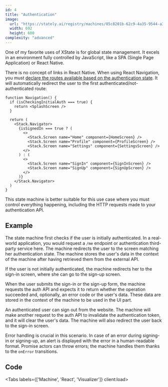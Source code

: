 ```yaml
---
id: 4
title: "Authentication"
image:
  url: "https://stately.ai/registry/machines/85c8201b-62c9-4a35-9544-a313d8cadf49.light.png"
  width: 692
  height: 600
complexity: "advanced"
---
```



One of my favorite uses of XState is for global state management.
It excels in an environment fully controlled by JavaScript, like a SPA (Single Page Application) or React Native.

There is no concept of links in React Native. When using React Navigation, you must
[declare the routes available based on the authentication state](https://reactnavigation.org/docs/auth-flow#how-it-will-work).
It will automatically redirect the user to the first authenticated/not-authenticated route:

```tsx
function Navigation() {
  if (isCheckingInitialAuth === true) {
    return <SplashScreen />
  }

  return (
    <Stack.Navigator>
      {isSignedIn === true ? (
        <>
          <Stack.Screen name="Home" component={HomeScreen} />
          <Stack.Screen name="Profile" component={ProfileScreen} />
          <Stack.Screen name="Settings" component={SettingsScreen} />
        </>
      ) : (
        <>
          <Stack.Screen name="SignIn" component={SignInScreen} />
          <Stack.Screen name="SignUp" component={SignUpScreen} />
        </>
      )}
    </Stack.Navigator>
  )
}
```

This state machine is better suitable for this use case where you must control everything happening,
including the HTTP requests made to your authentication API.

## Example

The state machine first checks if the user is initially authenticated.
In a real-world application, you would request a `/me` endpoint or authentication third-party service here.
The machine redirects the user to the screen matching her authentication state.
The machine stores the user's data in the context of the machine after having retrieved them from the external API.

If the user is not initially authenticated, the machine redirects her to the sign-in screen,
where she can go to the sign-up screen.

When the user submits the sign-in or the sign-up form, the machine requests the auth API and expects it
to return whether the operation succeeded and, optionally, an error code or the user's data. These data are stored
in the context of the machine to be used in the UI part.

An authenticated user can sign out from the website. The machine will make another request to the auth API to invalidate
the authentication token, and it will clear the user's data. The machine will also redirect the user back to the sign-in screen.

Error handling is crucial in this scenario. In case of an error during signing-in or signing-up, an alert is displayed
with the error in a human-readable format. Promise actors can throw errors; the machine handles them thanks to the `onError` transitions.

<DemoEntrypoint client:load />

## Code

<Tabs labels={['Machine', 'React', 'Visualizer']} client:load>
  <Fragment slot="1">
    <DemoMachineCode />
  </Fragment>

  <Fragment slot="2">
    <DemoReactCode />
  </Fragment>

  <Fragment slot="3">
    <StatelyVisualizer src="https://stately.ai/registry/editor/embed/ffb84170-4403-4304-889d-3eefadc0465b?machineId=85c8201b-62c9-4a35-9544-a313d8cadf49&mode=design" />
  </Fragment>
</Tabs>
